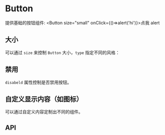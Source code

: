

<Meta title="Doc|Button" component={Button} />

# Button

提供基础的按钮组件: <Button size="small" onClick={()=>alert('hi')}>点我 alert</Button>

## 大小

可以通过 `size` 来控制 `Button` 大小，`type` 指定不同的风格：

<Preview>
  <Story id="story-button--base" />
</Preview>

## 禁用

`disabeld` 属性控制是否禁用按钮。

<Preview>
  <Story id="story-button--disable" />
</Preview>

## 自定义显示内容（如图标）

可以通过自定义内容定制出不同的组件。

<Preview>
  <Story id="story-button--customize" />
</Preview>

## API

<Props of={Button} />
